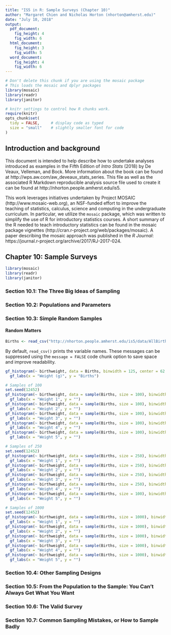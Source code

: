 ```yaml
---
title: "IS5 in R: Sample Surveys (Chapter 10)"
author: "Margaret Chien and Nicholas Horton (nhorton@amherst.edu)"
date: "July 10, 2018"
output: 
  pdf_document:
    fig_height: 4
    fig_width: 6
  html_document:
    fig_height: 3
    fig_width: 5
  word_document:
    fig_height: 4
    fig_width: 6
---
```



```r
# Don't delete this chunk if you are using the mosaic package
# This loads the mosaic and dplyr packages
library(mosaic)
library(readr)
library(janitor)
```

```r
# knitr settings to control how R chunks work.
require(knitr)
opts_chunk$set(
  tidy = FALSE,     # display code as typed
  size = "small"    # slightly smaller font for code
)
```

## Introduction and background 

This document is intended to help describe how to undertake analyses introduced 
as examples in the Fifth Edition of *Intro Stats* (2018) by De Veaux, Velleman, and Bock.
More information about the book can be found at http://wps.aw.com/aw_deveaux_stats_series.  This
file as well as the associated R Markdown reproducible analysis source file used to create it can be found at http://nhorton.people.amherst.edu/is5.

This work leverages initiatives undertaken by Project MOSAIC (http://www.mosaic-web.org), an NSF-funded effort to improve the teaching of statistics, calculus, science and computing in the undergraduate curriculum. In particular, we utilize the `mosaic` package, which was written to simplify the use of R for introductory statistics courses. A short summary of the R needed to teach introductory statistics can be found in the mosaic package vignettes (http://cran.r-project.org/web/packages/mosaic).  A paper describing the mosaic approach was published in the *R Journal*: https://journal.r-project.org/archive/2017/RJ-2017-024.

## Chapter 10: Sample Surveys

```r
library(mosaic)
library(readr)
library(janitor)
```

### Section 10.1: The Three Big Ideas of Sampling

### Section 10.2: Populations and Parameters

### Section 10.3: Simple Random Samples

#### Random Matters

```r
Births <- read_csv("http://nhorton.people.amherst.edu/is5/data/AllBirths1998.csv")
```

By default, `read_csv()` prints the variable names. These messages can be suppressed using the `message = FALSE` code chunk option to save space and improve readability.  

```r
gf_histogram(~ birthweight, data = Births, binwidth = 125, center = 62.5) %>%
  gf_labs(x = "Weight (g)", y = "Births")
```

```r
# Samples of 100
set.seed(12452)
gf_histogram(~ birthweight, data = sample(Births, size = 100), binwidth = 200, center = 100) %>%
  gf_labs(x = "Weight 1", y = "")
gf_histogram(~ birthweight, data = sample(Births, size = 100), binwidth = 200, center = 100) %>%
  gf_labs(x = "Weight 2", y = "")
gf_histogram(~ birthweight, data = sample(Births, size = 100), binwidth = 200, center = 100) %>%
  gf_labs(x = "Weight 3", y = "")
gf_histogram(~ birthweight, data = sample(Births, size = 100), binwidth = 200, center = 100) %>%
  gf_labs(x = "Weight 4", y = "")
gf_histogram(~ birthweight, data = sample(Births, size = 100), binwidth = 200, center = 100) %>%
  gf_labs(x = "Weight 5", y = "")
```

```r
# Samples of 250
set.seed(12452)
gf_histogram(~ birthweight, data = sample(Births, size = 250), binwidth = 125, center = 62.5) %>%
  gf_labs(x = "Weight 1", y = "")
gf_histogram(~ birthweight, data = sample(Births, size = 250), binwidth = 125, center = 62.5) %>%
  gf_labs(x = "Weight 2", y = "")
gf_histogram(~ birthweight, data = sample(Births, size = 250), binwidth = 125, center = 62.5) %>%
  gf_labs(x = "Weight 3", y = "")
gf_histogram(~ birthweight, data = sample(Births, size = 250), binwidth = 125, center = 62.5) %>%
  gf_labs(x = "Weight 4", y = "")
gf_histogram(~ birthweight, data = sample(Births, size = 100), binwidth = 125, center = 62.5) %>%
  gf_labs(x = "Weight 5", y = "")
```

```r
# Samples of 1000
set.seed(12452)
gf_histogram(~ birthweight, data = sample(Births, size = 1000), binwidth = 200, center = 100) %>%
  gf_labs(x = "Weight 1", y = "")
gf_histogram(~ birthweight, data = sample(Births, size = 1000), binwidth = 200, center = 100) %>%
  gf_labs(x = "Weight 2", y = "")
gf_histogram(~ birthweight, data = sample(Births, size = 1000), binwidth = 200, center = 100) %>%
  gf_labs(x = "Weight 3", y = "")
gf_histogram(~ birthweight, data = sample(Births, size = 1000), binwidth = 200, center = 100) %>%
  gf_labs(x = "Weight 4", y = "")
gf_histogram(~ birthweight, data = sample(Births, size = 1000), binwidth = 200, center = 100) %>%
  gf_labs(x = "Weight 5", y = "")
```

### Section 10.4: Other Sampling Designs

### Section 10.5: From the Population to the Sample: You Can't Always Get What You Want

### Section 10.6: The Valid Survey

### Section 10.7: Common Sampling Mistakes, or How to Sample Badly
